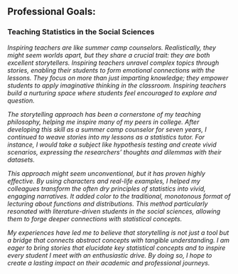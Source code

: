 ## Professional Goals:

### Teaching Statistics in the Social Sciences

*Inspiring teachers are like summer camp counselors. Realistically, they might seem worlds apart, but they share a crucial trait: they are both excellent storytellers. Inspiring teachers unravel complex topics through stories, enabling their students to form emotional connections with the lessons. They focus on more than just imparting knowledge; they empower students to apply imaginative thinking in the classroom. Inspiring teachers build a nurturing space where students feel encouraged to explore and question.*

*The storytelling approach has been a cornerstone of my teaching philosophy, helping me inspire many of my peers in college. After developing this skill as a summer camp counselor for seven years, I continued to weave stories into my lessons as a statistics tutor. For instance, I would take a subject like hypothesis testing and create vivid scenarios, expressing the researchers' thoughts and dilemmas with their datasets.*

*This approach might seem unconventional, but it has proven highly effective. By using characters and real-life examples, I helped my colleagues transform the often dry principles of statistics into vivid, engaging narratives. It added color to the traditional, monotonous format of lecturing about functions and distributions. This method particularly resonated with literature-driven students in the social sciences, allowing them to forge deeper connections with statistical concepts.*

*My experiences have led me to believe that storytelling is not just a tool but a bridge that connects abstract concepts with tangible understanding. I am eager to bring stories that elucidate key statistical concepts and to inspire every student I meet with an enthusiastic drive. By doing so, I hope to create a lasting impact on their academic and professional journeys.*
